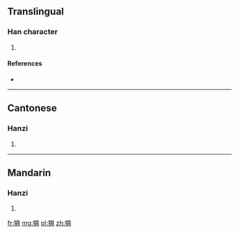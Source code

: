 ==Translingual==

===Han character===
{{Han char|rn=93|rad=牛|as=08|sn=12|four=27581|canj=HQBMC}}

# {{defn|Han|sort=牛08}}

====References====
* {{Han ref|kx=0702.141|hdz=31813.030|uh=728B|ud=29323|bh=DA6C|bd=55916}}

----

==Cantonese==

===Hanzi===
{{yue-hanzi|jyut=|y=geui6}}

# {{defn|lang=yue|sort=牛08}}

----

==Mandarin==

===Hanzi===
{{cmn-hanzi|pin=[[jù]] ([[ju4]])|wg=chü<sup>4</sup>}}

# {{defn|lang=cmn|sort=牛08}}

[[fr:犋]]
[[mg:犋]]
[[pl:犋]]
[[zh:犋]]